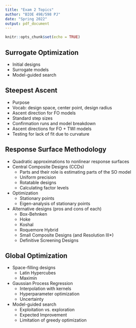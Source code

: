 ```yaml
---
title: "Exam 2 Topics"
author: "BIOE 498/598 PJ"
date: "Spring 2022"
output: pdf_document
---
```


```r
knitr::opts_chunk$set(echo = TRUE)
```

## Surrogate Optimization
  * Initial designs
  * Surrogate models
  * Model-guided search
  
## Steepest Ascent
  * Purpose
  * Vocab: design space, center point, design radius
  * Ascent direction for FO models
  * Standard step sizes
  * Confirmation runs and model breakdown
  * Ascent directions for FO + TWI models
  * Testing for lack of fit due to curvature
  
## Response Surface Methodology
  * Quadratic approximations to nonlinear response surfaces
  * Central Composite Designs (CCDs)
    * Parts and their role is estimating parts of the SO model
    * Uniform precision
    * Rotatable designs
    * Calculating factor levels
  * Optimization
    * Stationary points
    * Eigen-analysis of stationary points
  * Alternative designs (pros and cons of each)
    * Box-Behnken
    * Hoke
    * Koshal
    * Roquemore Hybrid
    * Small Composite Designs (and Resolution III*)
    * Definitive Screening Designs

## Global Optimization
  * Space-filling designs
    * Latin Hypercubes
    * Maximin
  * Gaussian Process Regression
    * Interpolation with kernels
    * Hyperparameter optimization
    * Uncertainty
  * Model-guided search
    * Exploitation vs. exploration
    * Expected Improvement
    * Limitation of greedy optimization